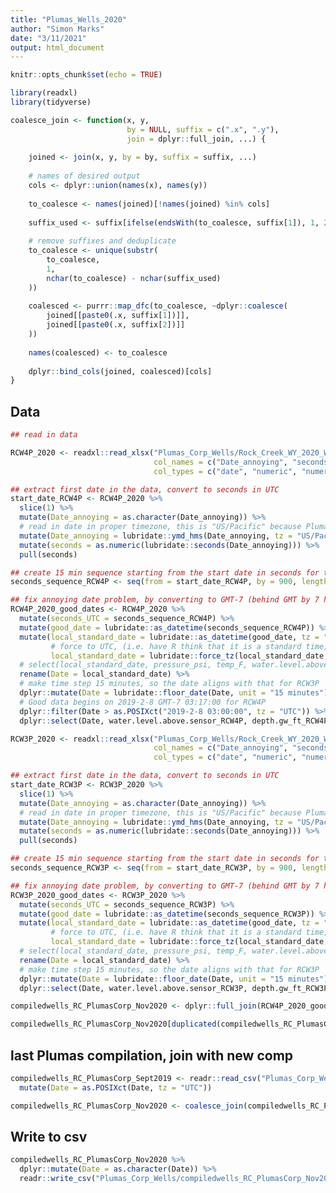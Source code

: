 ```yaml
---
title: "Plumas_Wells_2020"
author: "Simon Marks"
date: "3/11/2021"
output: html_document
---
```


```r
knitr::opts_chunk$set(echo = TRUE)
```

```r

library(readxl)
library(tidyverse)

```

```r

coalesce_join <- function(x, y, 
                          by = NULL, suffix = c(".x", ".y"), 
                          join = dplyr::full_join, ...) {
  
    joined <- join(x, y, by = by, suffix = suffix, ...)
    
    # names of desired output
    cols <- dplyr::union(names(x), names(y))
    
    to_coalesce <- names(joined)[!names(joined) %in% cols]
    
    suffix_used <- suffix[ifelse(endsWith(to_coalesce, suffix[1]), 1, 2)]
    
    # remove suffixes and deduplicate
    to_coalesce <- unique(substr(
        to_coalesce, 
        1, 
        nchar(to_coalesce) - nchar(suffix_used)
    ))
    
    coalesced <- purrr::map_dfc(to_coalesce, ~dplyr::coalesce(
        joined[[paste0(.x, suffix[1])]], 
        joined[[paste0(.x, suffix[2])]]
    ))
    
    names(coalesced) <- to_coalesce
    
    dplyr::bind_cols(joined, coalesced)[cols]
}


```

## Data

```r

## read in data

RCW4P_2020 <- readxl::read_xlsx("Plumas_Corp_Wells/Rock_Creek_WY_2020_Well_Data.xlsx", sheet = "RCW 1", range = "$A$4:$F$41575", 
                                col_names = c("Date_annoying", "seconds", "pressure_psi", "temp_F", "water.level.above.sensor_RCW4P", "depth.gw_ft_RCW4P"),
                                col_types = c("date", "numeric", "numeric", "numeric", "numeric", "numeric"), trim_ws = TRUE) 

## extract first date in the data, convert to seconds in UTC
start_date_RCW4P <- RCW4P_2020 %>% 
  slice(1) %>% 
  mutate(Date_annoying = as.character(Date_annoying)) %>% 
  # read in date in proper timezone, this is "US/Pacific" because Plumas instruments are configured in Pacific Standard Time/Pacific Daylight Time
  mutate(Date_annoying = lubridate::ymd_hms(Date_annoying, tz = "US/Pacific")) %>% 
  mutate(seconds = as.numeric(lubridate::seconds(Date_annoying))) %>% 
  pull(seconds)

## create 15 min sequence starting from the start date in seconds for the length of the Date_annoying vector
seconds_sequence_RCW4P <- seq(from = start_date_RCW4P, by = 900, length.out = length(RCW4P_2020$Date_annoying))

## fix annoying date problem, by converting to GMT-7 (behind GMT by 7 hours, so Pacific DST. Many other instruments at RCM are configured using GMT-7)
RCW4P_2020_good_dates <- RCW4P_2020 %>% 
  mutate(seconds_UTC = seconds_sequence_RCW4P) %>% 
  mutate(good_date = lubridate::as_datetime(seconds_sequence_RCW4P)) %>% 
  mutate(local_standard_date = lubridate::as_datetime(good_date, tz = "Etc/GMT+7"), 
         # force to UTC, (i.e. have R think that it is a standard time, to avoid problems)
         local_standard_date = lubridate::force_tz(local_standard_date, tz = "UTC")) %>% 
  # select(local_standard_date, pressure_psi, temp_F, water.level.above.sensor_RCW4P, depth.gw_ft_RCW4P) %>% 
  rename(Date = local_standard_date) %>% 
  # make time step 15 minutes, so the date aligns with that for RCW3P
  dplyr::mutate(Date = lubridate::floor_date(Date, unit = "15 minutes")) %>% 
  # Good data begins on 2019-2-8 GMT-7 03:17:00 for RCW4P
  dplyr::filter(Date > as.POSIXct("2019-2-8 03:00:00", tz = "UTC")) %>% 
  dplyr::select(Date, water.level.above.sensor_RCW4P, depth.gw_ft_RCW4P)

RCW3P_2020 <- readxl::read_xlsx("Plumas_Corp_Wells/Rock_Creek_WY_2020_Well_Data.xlsx", sheet = "RCW 2", range = "$A$4:$F$35451", 
                                col_names = c("Date_annoying", "seconds", "pressure_psi", "temp_F", "water.level.above.sensor_RCW3P", "depth.gw_ft_RCW3P"),
                                col_types = c("date", "numeric", "numeric", "numeric", "numeric", "numeric"), trim_ws = TRUE) 

## extract first date in the data, convert to seconds in UTC
start_date_RCW3P <- RCW3P_2020 %>% 
  slice(1) %>% 
  mutate(Date_annoying = as.character(Date_annoying)) %>% 
  # read in date in proper timezone, this is "US/Pacific" because Plumas instruments are configured in Pacific Standard Time/Pacific Daylight Time
  mutate(Date_annoying = lubridate::ymd_hms(Date_annoying, tz = "US/Pacific")) %>% 
  mutate(seconds = as.numeric(lubridate::seconds(Date_annoying))) %>% 
  pull(seconds)

## create 15 min sequence starting from the start date in seconds for the length of the Date_annoying vector
seconds_sequence_RCW3P <- seq(from = start_date_RCW3P, by = 900, length.out = length(RCW3P_2020$Date_annoying))

## fix annoying date problem, by converting to GMT-7 (behind GMT by 7 hours, so Pacific DST. Many other instruments at RCM are configured using GMT-7)
RCW3P_2020_good_dates <- RCW3P_2020 %>% 
  mutate(seconds_UTC = seconds_sequence_RCW3P) %>% 
  mutate(good_date = lubridate::as_datetime(seconds_sequence_RCW3P)) %>% 
  mutate(local_standard_date = lubridate::as_datetime(good_date, tz = "Etc/GMT+7"), 
         # force to UTC, (i.e. have R think that it is a standard time, to avoid problems)
         local_standard_date = lubridate::force_tz(local_standard_date, tz = "UTC")) %>% 
  # select(local_standard_date, pressure_psi, temp_F, water.level.above.sensor_RCW3P, depth.gw_ft_RCW3P) %>% 
  rename(Date = local_standard_date) %>% 
  # make time step 15 minutes, so the date aligns with that for RCW3P
  dplyr::mutate(Date = lubridate::floor_date(Date, unit = "15 minutes")) %>% 
  dplyr::select(Date, water.level.above.sensor_RCW3P, depth.gw_ft_RCW3P)

compiledwells_RC_PlumasCorp_Nov2020 <- dplyr::full_join(RCW4P_2020_good_dates, RCW3P_2020_good_dates, by = "Date")

compiledwells_RC_PlumasCorp_Nov2020[duplicated(compiledwells_RC_PlumasCorp_Nov2020$Date)|duplicated(compiledwells_RC_PlumasCorp_Nov2020$Date, fromLast=TRUE),]

```

## last Plumas compilation, join with new comp

```r

compiledwells_RC_PlumasCorp_Sept2019 <- readr::read_csv("Plumas_Corp_Wells/compiledwells_RC_PlumasCorp_Sept2019.csv", col_types = list(col_character(), col_double(), col_double(), col_double(), col_double())) %>% 
  mutate(Date = as.POSIXct(Date, tz = "UTC"))

compiledwells_RC_PlumasCorp_Nov2020 <- coalesce_join(compiledwells_RC_PlumasCorp_Sept2019, compiledwells_RC_PlumasCorp_Nov2020, by = "Date")

```
## Write to csv

```r

compiledwells_RC_PlumasCorp_Nov2020 %>% 
  dplyr::mutate(Date = as.character(Date)) %>% 
  readr::write_csv("Plumas_Corp_Wells/compiledwells_RC_PlumasCorp_Nov2020.csv")

```

